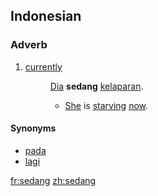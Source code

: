==Indonesian==

===Adverb===
{{infl|id|adverb}}

# [[currently]]
#: [[dia|Dia]] '''sedang''' [[lapar|kelaparan]].
#:* [[she|She]] is [[starve|starving]] [[now]].

====Synonyms====
* [[pada]]
* [[lagi]]

[[fr:sedang]]
[[zh:sedang]]